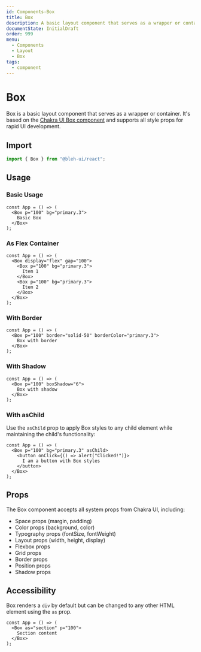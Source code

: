 ```yaml
---
id: Components-Box
title: Box
description: A basic layout component that serves as a wrapper or container.
documentState: InitialDraft
order: 999
menu:
  - Components
  - Layout
  - Box
tags:
  - component
---
```


# Box

Box is a basic layout component that serves as a wrapper or container. It's
based on the
[Chakra UI Box component](https://chakra-ui.com/docs/components/box) and
supports all style props for rapid UI development.

## Import

```jsx
import { Box } from "@bleh-ui/react";
```

## Usage

### Basic Usage

```jsx-live
const App = () => (
  <Box p="100" bg="primary.3">
    Basic Box
  </Box>
);
```

### As Flex Container

```jsx-live
const App = () => (
  <Box display="flex" gap="100">
    <Box p="100" bg="primary.3">
      Item 1
    </Box>
    <Box p="100" bg="primary.3">
      Item 2
    </Box>
  </Box>
);
```

### With Border

```jsx-live
const App = () => (
  <Box p="100" border="solid-50" borderColor="primary.3">
    Box with border
  </Box>
);
```

### With Shadow

```jsx-live
const App = () => (
  <Box p="100" boxShadow="6">
    Box with shadow
  </Box>
);
```

### With asChild

Use the `asChild` prop to apply Box styles to any child element while
maintaining the child's functionality:

```jsx-live
const App = () => (
  <Box p="100" bg="primary.3" asChild>
    <button onClick={() => alert("Clicked!")}>
      I am a button with Box styles
    </button>
  </Box>
);
```

## Props

The Box component accepts all system props from Chakra UI, including:

- Space props (margin, padding)
- Color props (background, color)
- Typography props (fontSize, fontWeight)
- Layout props (width, height, display)
- Flexbox props
- Grid props
- Border props
- Position props
- Shadow props

## Accessibility

Box renders a `div` by default but can be changed to any other HTML element
using the `as` prop.

```jsx-live
const App = () => (
  <Box as="section" p="100">
    Section content
  </Box>
);
```

